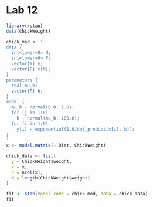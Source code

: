 Lab 12
=====

```r
library(rstan)
data(ChickWeight)

chick_mod <- '
data {
  int<lower=0> N;
  int<lower=0> P;
  vector[N] y;
  vector[P] x[N];
}
parameters {
  real mu_b;
  vector[P] b;
}
model {
  mu_b ~ normal(0.0, 1.0);
  for (j in 1:P)
    b ~ normal(mu_b, 100.0);
  for (i in 1:N)
    y[i] ~ exponential(1.0/dot_product(x[i], b));
}
'
x <- model.matrix(~ Diet, ChickWeight)

chick_data <- list(
  y = ChickWeight$weight,
  x = x,
  P = ncol(x),
  N = length(ChickWeight$weight)
)

fit <- stan(model_code = chick_mod, data = chick_data)
fit
```